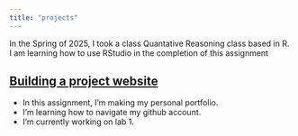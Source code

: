 ```yaml
---
title: "projects"
---
```


In the Spring of 2025, I took a class Quantative Reasoning class based in R. I am learning how to use RStudio in the completion of this assignment

## [Building a project website]()

-   In this assignment, I'm making my personal portfolio.
-   I'm learning how to navigate my github account.
-   I'm currently working on lab 1.
